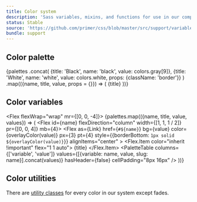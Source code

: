 ```yaml
---
title: Color system
description: 'Sass variables, mixins, and functions for use in our components.'
status: Stable
source: 'https://github.com/primer/css/blob/master/src/support/variables/color-system.scss'
bundle: support
---
```



## Color palette

<Flex flexWrap="wrap" mr={-2}>
  {palettes
    .concat(
      {title: 'Black', name: 'black', value: colors.gray[9]},
      {title: 'White', name: 'white', value: colors.white, props: {className: 'border'}}
    )
    .map(({name, title, value, props = {}}) => (
      <Flex.Item
        as={Link}
        href={`#${name}`}
        color={overlayColor(value)}
        flex="1 1 auto"
        bg={value}
        p={3}
        mr={2}
        mb={2}
        fontWeight="bold"
        key={name}
        {...props}
      >
        {title}
      </Flex.Item>
    ))}
</Flex>

## Color variables

<Flex flexWrap="wrap" mr={[0, 0, -4]}>
  {palettes.map(({name, title, value, values}) => (
    <Flex id={name} flexDirection="column" width={[1, 1, 1 / 2]} pr={[0, 0, 4]} mb={4}>
      <Flex
        as={Link}
        href={`#${name}`}
        bg={value}
        color={overlayColor(value)}
        px={3}
        pt={4}
        style={{borderBottom: `1px solid ${overlayColor(value)}`}}
        alignItems="center"
      >
        <Flex.Item color="inherit !important" flex="1 1 auto">
          <Heading as="h3" fontSize={4} pb={1}>
            {title}
          </Heading>
        </Flex.Item>
        <StyledOcticon icon={LinkIcon} color="inherit !important" height={20} />
      </Flex>
      <PaletteTable
        columns={['variable', 'value']}
        values={[{variable: name, value, slug: name}].concat(values)}
        hasHeader={false}
        cellPadding="8px 16px"
      />
    </Flex>
  ))}
</Flex>

## Color utilities

There are [utility classes](/utilities/colors) for every color in our system except fades.
